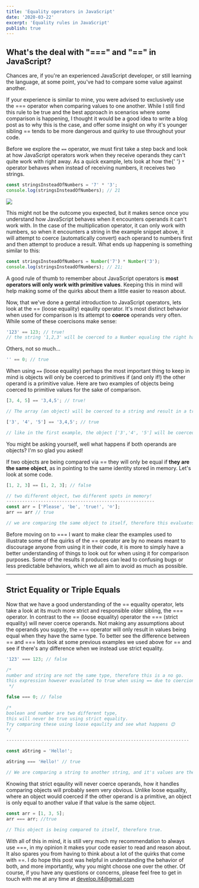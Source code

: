 ```yaml
---
title: 'Equality operators in JavaScript'
date: '2020-03-22'
excerpt: 'Equality rules in JavaScript'
publish: true
---
```


## What's the deal with "===" and "==" in JavaScript?

<div class="blog-section">
Chances are, if you're an experienced JavaScript developer, or still learning
the language, at some point, you've had to compare some value against another.

If your experience is similar to mine, you were advised to exclusively use the === operator when comparing values to one another. While I still find this rule to be true and the best approach in scenarios where some comparison is happening, I thought it would be a good idea to write a blog post as to why this is the case, and offer some insight on why it's younger sibling == tends to be more dangerous and quirky to use throughout your code.

</div>

<section class="blog-section">
  Before we explore the <code>==</code> operator, we must first take a step back
  and look at how JavaScript operators work when they receive operands they
  can't quite work with right away. As a quick example, lets look at how the{' '}
  <code>*</code> operator behaves when instead of receiving numbers, it receives
  two strings.

```javascript
const stringsInsteadOfNumbers = '7' * '3';
console.log(stringsInsteadOfNumbers); // 21
```

![](https://media3.giphy.com/media/ToMjGpnXBTw7vnokxhu/giphy.gif)

This might not be the outcome you expected, but it makes sence once you understand how JavaScript behaves when it encounters operands it can't work with. In the case of the multiplication operator, it can only work with numbers, so when it encounters a string in the example snippet above, it will attempt to coerce (automatically convert) each operand to numbers first and then attempt to produce a result. What ends up happening is something similar to this:

```js
const stringsInsteadOfNumbers = Number('7') * Number('3');
console.log(stringsInsteadOfNumbers); // 21;
```

A good rule of thumb to remember about JavaScript operators is **most operators will only work with primitive values**. Keeping this in mind will help making some of the quirks about them a little easier to reason about.

</section>

<section class="blog-section">
  Now, that we've done a gental introduction to JavaScript operators, lets look
  at the == (loose equality) eqaulity operator. It's most distinct behavior when
  used for comparison is its attempt to <strong>coerce</strong> operands very often. While
  some of these coercisons make sense:

```js
'123' == 123; // true!
// the string '1,2,3' will be coerced to a Number equaling the right hand side of the operator.
```

Others, not so much...

```js
'' == 0; // true
```

When using <code>==</code> (loose equality) perhaps the most important thing to keep in mind is objects will only
be coerced to primitives if (and only if!) the other operand is a primitive value. Here are two examples of objects being
coerced to primitive values for the sake of comparison.

```js
[3, 4, 5] == '3,4,5'; // true!

// The array (an object) will be coerced to a string and result in a true comparison

['3', '4', '5'] == '3,4,5'; // true

// like in the first example, the object ['3','4', '5'] will be coerced to a string which compares truthfully to '3,4,5'
```

You might be asking yourself, well what happens if both operands are objects? I'm so glad you asked!

If two objects are being compared via == they will only be equal if **they are the same object**, as in pointing to the same identity stored in memory. Let's look at some code.

```js
[1, 2, 3] == [1, 2, 3]; // false

// two different object, two different spots in memory!
--------------------------------------------------------
const arr = ['Please', 'be', 'true!', '☹'];
arr == arr // true

// we are comparing the same object to itself, therefore this evaluates to true
```

Before moving on to === I want to make clear the examples used to illustrate some of the quirks of the == operator are by no means meant to discourage anyone from using it in their code, it is more to simply have a better understanding of things to look out for when using it for comparison purposes. Some of the results it produces can lead to confusing bugs or less predictable behaviors, which we all aim to avoid as much as possible.

</section>

---

<section class="blog-section">
<h2>Strict Equality or Triple Equals</h2>

Now that we have a good understanding of the == equality operator, lets take a look at its much more strict and responsible older sibling, the === operator. In contrast to the == (loose equality) operator the === (strict equality) will never coerce operands. Not making any assumptions about the operands you supply, the === operator will only result in values being equal when they have the same type. To better see the difference between == and === lets look at some previous examples we used above for == and see if there's any difference when we instead use strict equality.

```js
'123' === 123; // false

/*
number and string are not the same type, therefore this is a no go.
this expression however evaulated to true when using == due to coercion.
 */

false === 0; // false

/*
boolean and number are two different type,
this will never be true using strict equality.
Try comparing these using loose eqaulity and see what happens 😊
*/

---------------------------------------------------------------------

const aString = 'Hello!';

aString === 'Hello!' // true

// We are comparing a string to another string, and it's values are the same.
```

Knowing that strict eqaulity will never coerce operands, how it handles comparing objects will probably seem very obvious. Unlike loose equality, where an object would coerced if the other operand is a primitive, an object is only equal to another value if that value is the same object.

```js
const arr = [1, 3, 5];
arr === arr; //true

// This object is being compared to itself, therefore true.
```

</section>

<section class="blog-section">
  With all of this in mind, it is still very much my recommendation to always
  use ===, in my opinion it makes your code easier to read and reason about. It
  also spares you from having to think about a lot of the quirks that come with
  ==. I do hope this post was helpful in understanding the behavior of both, and
  more importantly, why you might choose one over the other. Of course, if you
  have any questions or concerns, please feel free to get in touch with me at
  any time at <a href="mailto:develop.it4@gmail.com">develop.it4@gmail.com</a>
</section>
